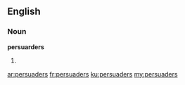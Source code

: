 ==English==

===Noun===
'''persuarders'''

# {{plural of|[[persuader]]}}

[[ar:persuaders]]
[[fr:persuaders]]
[[ku:persuaders]]
[[my:persuaders]]